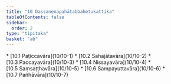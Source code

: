 ```yaml
---
title: "10 Dassanenapahātabbahetukattika"
tableOfContents: false
sidebar:
  order: 2
type: "tipitaka"
basket: "ab"
---
```



<DynamicBreadcrumb />



<TableOfContents>
* [10.1 Paṭiccavāra](10/10-1)
* [10.2 Sahajātavāra](10/10-2)
* [10.3 Paccayavāra](10/10-3)
* [10.4 Nissayavāra](10/10-4)
* [10.5 Saṃsaṭṭhavāra](10/10-5)
* [10.6 Sampayuttavāra](10/10-6)
* [10.7 Pañhāvāra](10/10-7)
</TableOfContents>